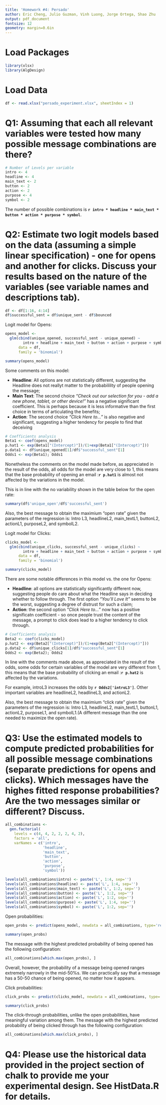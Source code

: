 ```yaml
---
title: 'Homework #4: Persado'
author: Eric Cheng, Julio Guzman, Vinh Luong, Jorge Ortega, Shao Zhu
output: pdf_document
fontsize: 12
geometry: margin=0.6in
---
```



# Load Packages

```r
library(xlsx)
library(AlgDesign)
```


# Load Data

```r
df <- read.xlsx("persado_experiment.xlsx", sheetIndex = 1)
```


# Q1: Assuming that each all relevant variables were tested how many possible message combinations are there?

```r
# Number of Levels per variable
intro <- 4
headline <- 4
main_text <- 2
button <- 2
action <- 2
purpose <- 4
symbol <- 2
```

The number of possible combinations is __`r intro * headline * main_text * button * action * purpose * symbol`__.


# Q2: Estimate two logit models based on the data (assuming a simple linear specification) - one for opens and another for clicks. Discuss your results based on the nature of the variables (see variable names and descriptions tab).

```r
df <- df[1:16, 4:14]
df$successful_sent = df$unique_sent - df$bounced
```

Logit model for Opens:

```r
opens_model <-
  glm(cbind(unique_opened, successful_sent - unique_opened) ~ 
        intro + headline + main_text + button + action + purpose + symbol,
      data = df,
      family = 'binomial')

summary(opens_model)
```

Some comments on this model:

- __Headline__: All options are not statistically different, suggesting the Headline does not reallyt matter to the probabilility of people opening the message;
- __Main Text__: The second choice _"Check out our selection for you - add a new phone, tablet, or other device!"_ has a negative significant coefficient. This is perhaps because it is less informative than the first choice in terms of articulating the benefits;
- __Action__: The second choice _"Click Here to..."_ is also negative and significant, suggesting a higher tendency for people to find that deceiving

```r
# Coefficients analysis
Beta1 <- coef(opens_model)
p.hat1 <- exp(Beta1["(Intercept)"])/(1+exp(Beta1["(Intercept)"]))
p.data1 <- df$unique_opened[1]/df$"successful_sent"[1]
Odds1 <- exp(Beta1); Odds1
```

Nonetheless the comments on the model made before, as appreciated in the result of the odds, all odds for the model are very close to 1, this means that the base probability of opening an email :__`r p.hat1`__ is almost not affected by the variations in the model.


This is in line with the no variability shown in the table below for the open rate:
```r
summary(df$'unique_open'/df$'successful_sent')
```

Also, the best message to obtain the maximium "open rate" given the parameters of the regression is: Intro L3, headlineL2, main_textL1, buttonL2, actionL1, purposeL2, and symbolL2.

Logit model for Clicks:

```r
clicks_model <-
  glm(cbind(unique_clicks, successful_sent - unique_clicks) ~
        intro + headline + main_text + button + action + purpose + symbol,
      data = df,
      family = 'binomial')

summary(clicks_model)
```

There are some notable differences in this model vs. the one for Opens:

- __Headline__: all options are statistically significantly different now, suggesting people do care about what the Headline says in deciding whether to follow through. The first option _"You'll Love It"_ seems to be the worst, suggesting a degree of distrust for such a claim;
- __Action__: the second option _"Click Here to..."_ now has a positive significatn coefficient - so once people trust the content of the message, a prompt to click does lead to a higher tendency to click through.

```r
# Coefficients analysis
Beta2 <- coef(clicks_model)
p.hat2 <- exp(Beta2["(Intercept)"])/(1+exp(Beta2["(Intercept)"]))
p.data2 <- df$unique_clicks[1]/df$"successful_sent"[1]
Odds2 <- exp(Beta2); Odds2
```

In line with the comments made above, as appreciated in the result of the odds, some odds for certain variables of the model are very different from 1, this means that the base probability of clicking an email :__`r p.hat2`__ is affected by the variations. 

For example, introL3 increases the odds by __`r Odds2['introL3']`__. Other important variables are headlineL2, headlineL3, and actionL2.

Also, the best message to obtain the maximium "click rate" given the parameters of the regression is: Intro L3, headlineL2, main_textL1, buttonL1, actionL2, purposeL1, and symbolL1.(A different message than the one needed to maximize the open rate).


# Q3: Use the estimated models to compute predicted probabilities for all possible message combinations (separate predictions for opens and clicks). Which messages have the highes fitted response probabilities? Are the two messages similar or different? Discuss.

```r
all_combinations <-
  gen.factorial(
    levels = c(4, 4, 2, 2, 2, 4, 2),
    factors = 'all',
    varNames = c('intro',
                 'headline',
                 'main_text',
                 'button',
                 'action',
                 'purpose',
                 'symbol'))

levels(all_combinations$intro) <- paste('L', 1:4, sep='')
levels(all_combinations$headline) <- paste('L', 1:4, sep='')
levels(all_combinations$main_text) <- paste('L', 1:2, sep='')
levels(all_combinations$button) <- paste('L', 1:2, sep='')
levels(all_combinations$action) <- paste('L', 1:2, sep='')
levels(all_combinations$purpose) <- paste('L', 1:4, sep='')
levels(all_combinations$symbol) <- paste('L', 1:2, sep='')
```

Open probabilities:

```r
open_probs <- predict(opens_model, newdata = all_combinations, type='response')

summary(open_probs)
```

The message with the highest predicted probability of being opened has the following configuration:

```r
all_combinations[which.max(open_probs), ]
```

Overall, however, the probability of a message being opened ranges extremely narrowly in the mid-50%s. We can practically say that a message has a 50-50 chance of being opened, no matter how it appears.

Click probabilities:

```r
click_probs <- predict(clicks_model, newdata = all_combinations, type='response')

summary(click_probs)
```

The click-through probabilities, unlike the open probabilities, have meaningful variation among them. The message with the highest predicted probability of being clicked through has the following configuration:

```r
all_combinations[which.max(click_probs), ]
```


# Q4: Please use the historical data provided in the project section of chalk to provide me your experimental design. See HistData.R for details.


